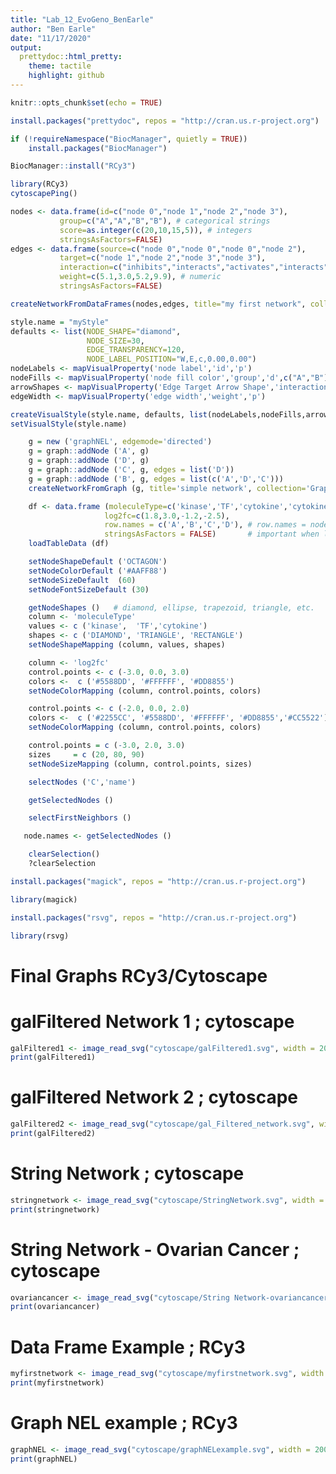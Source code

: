 ```yaml
---
title: "Lab_12_EvoGeno_BenEarle"
author: "Ben Earle"
date: "11/17/2020"
output:
  prettydoc::html_pretty:
    theme: tactile
    highlight: github
---
```


```r
knitr::opts_chunk$set(echo = TRUE)
```

```r
install.packages("prettydoc", repos = "http://cran.us.r-project.org")
```


```r
if (!requireNamespace("BiocManager", quietly = TRUE))
    install.packages("BiocManager")

BiocManager::install("RCy3")
```

```r
library(RCy3)
cytoscapePing()
```

```r
nodes <- data.frame(id=c("node 0","node 1","node 2","node 3"),
           group=c("A","A","B","B"), # categorical strings
           score=as.integer(c(20,10,15,5)), # integers
           stringsAsFactors=FALSE)
edges <- data.frame(source=c("node 0","node 0","node 0","node 2"),
           target=c("node 1","node 2","node 3","node 3"),
           interaction=c("inhibits","interacts","activates","interacts"),  # optional
           weight=c(5.1,3.0,5.2,9.9), # numeric
           stringsAsFactors=FALSE)

createNetworkFromDataFrames(nodes,edges, title="my first network", collection="DataFrame Example")
```

```r
style.name = "myStyle"
defaults <- list(NODE_SHAPE="diamond",
                 NODE_SIZE=30,
                 EDGE_TRANSPARENCY=120,
                 NODE_LABEL_POSITION="W,E,c,0.00,0.00")
nodeLabels <- mapVisualProperty('node label','id','p')
nodeFills <- mapVisualProperty('node fill color','group','d',c("A","B"), c("#FF9900","#66AAAA"))
arrowShapes <- mapVisualProperty('Edge Target Arrow Shape','interaction','d',c("activates","inhibits","interacts"),c("Arrow","T","None"))
edgeWidth <- mapVisualProperty('edge width','weight','p')

createVisualStyle(style.name, defaults, list(nodeLabels,nodeFills,arrowShapes,edgeWidth))
setVisualStyle(style.name)
```

```r
    g = new ('graphNEL', edgemode='directed')
    g = graph::addNode ('A', g)
    g = graph::addNode ('D', g)
    g = graph::addNode ('C', g, edges = list('D'))
    g = graph::addNode ('B', g, edges = list(c('A','D','C')))
    createNetworkFromGraph (g, title='simple network', collection='GraphNEL Example')
```

```r
    df <- data.frame (moleculeType=c('kinase','TF','cytokine','cytokine'),
                     log2fc=c(1.8,3.0,-1.2,-2.5),
                     row.names = c('A','B','C','D'), # row.names = node names
                     stringsAsFactors = FALSE)       # important when loading strings!
    loadTableData (df)
```

```r
    setNodeShapeDefault ('OCTAGON')
    setNodeColorDefault ('#AAFF88')
    setNodeSizeDefault  (60)
    setNodeFontSizeDefault (30)
```

```r
    getNodeShapes ()   # diamond, ellipse, trapezoid, triangle, etc.
    column <- 'moleculeType'
    values <- c ('kinase',  'TF','cytokine')
    shapes <- c ('DIAMOND', 'TRIANGLE', 'RECTANGLE')
    setNodeShapeMapping (column, values, shapes)
```

```r
    column <- 'log2fc'
    control.points <- c (-3.0, 0.0, 3.0)
    colors <-  c ('#5588DD', '#FFFFFF', '#DD8855')
    setNodeColorMapping (column, control.points, colors)
```

```r
    control.points <- c (-2.0, 0.0, 2.0)
    colors <-  c ('#2255CC', '#5588DD', '#FFFFFF', '#DD8855','#CC5522')
    setNodeColorMapping (column, control.points, colors)
```

```r
    control.points = c (-3.0, 2.0, 3.0)
    sizes     = c (20, 80, 90)
    setNodeSizeMapping (column, control.points, sizes)
```
```r
    selectNodes ('C','name')
```

```r
    getSelectedNodes ()
```

```r
    selectFirstNeighbors ()
```

```r
   node.names <- getSelectedNodes ()
```

```r
    clearSelection()
    ?clearSelection
```

```r
install.packages("magick", repos = "http://cran.us.r-project.org")
```

```r
library(magick)
```

```r
install.packages("rsvg", repos = "http://cran.us.r-project.org")
```
```r
library(rsvg)
```

# Final Graphs RCy3/Cytoscape

# galFiltered Network 1 ; cytoscape

```r
galFiltered1 <- image_read_svg("cytoscape/galFiltered1.svg", width = 2000, height = 1000)
print(galFiltered1)
```


# galFiltered Network 2 ; cytoscape

```r
galFiltered2 <- image_read_svg("cytoscape/gal_Filtered_network.svg", width = 2000, height = 1000)
print(galFiltered2)
```

# String Network ; cytoscape

```r
stringnetwork <- image_read_svg("cytoscape/StringNetwork.svg", width = 2000, height = 1000)
print(stringnetwork)
```

# String Network - Ovarian Cancer ; cytoscape

```r
ovariancancer <- image_read_svg("cytoscape/String Network-ovariancancer.svg", width = 2000, height = 1000)
print(ovariancancer)
```

# Data Frame Example ; RCy3

```r
myfirstnetwork <- image_read_svg("cytoscape/myfirstnetwork.svg", width = 2000, height = 1000)
print(myfirstnetwork)
```

# Graph NEL example ; RCy3

```r
graphNEL <- image_read_svg("cytoscape/graphNELexample.svg", width = 2000, height = 1000)
print(graphNEL)
```


